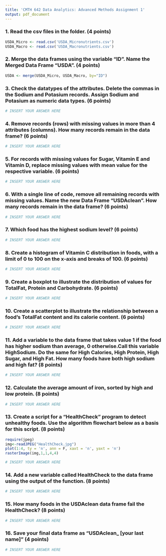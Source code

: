 ```yaml
---
title: 'CMTH 642 Data Analytics: Advanced Methods Assignment 1'
output: pdf_document
---
```


### 1. Read the csv files in the folder. (4 points)
```r
USDA_Micro <- read.csv('USDA_Micronutrients.csv')
USDA_Macro <- read.csv('USDA_Macronutrients.csv')
```

### 2. Merge the data frames using the variable "ID". Name the Merged Data Frame "USDA". (4 points)
```r
USDA <- merge(USDA_Micro, USDA_Macro, by="ID")
```

### 3. Check the datatypes of the attributes. Delete the commas in the Sodium and Potasium records. Assign Sodium and Potasium as numeric data types. (6 points)
```r
# INSERT YOUR ANSWER HERE
```

### 4. Remove records (rows) with missing values in more than 4 attributes (columns). How many records remain in the data frame? (6 points)
```r
# INSERT YOUR ANSWER HERE
```

### 5. For records with missing values for Sugar, Vitamin E and Vitamin D, replace missing values with mean value for the respective variable. (6 points)
```r
# INSERT YOUR ANSWER HERE
```

### 6. With a single line of code, remove all remaining records with missing values. Name the new Data Frame "USDAclean". How many records remain in the data frame? (6 points)
```r
# INSERT YOUR ANSWER HERE
```

### 7. Which food has the highest sodium level? (6 points)
```r
# INSERT YOUR ANSWER HERE
```

### 8. Create a histogram of Vitamin C distribution in foods, with a limit of 0 to 100 on the x-axis and breaks of 100. (6 points)
```r
# INSERT YOUR ANSWER HERE
```

### 9. Create a boxplot to illustrate the distribution of values for TotalFat, Protein and Carbohydrate. (6 points)
```r
# INSERT YOUR ANSWER HERE
```

### 10. Create a scatterplot to illustrate the relationship between a food's TotalFat content and its calorie content. (6 points)
```r
# INSERT YOUR ANSWER HERE
```

### 11. Add a variable to the data frame that takes value 1 if the food has higher sodium than average, 0 otherwise.Call this variable HighSodium. Do the same for High Calories, High Protein, High Sugar, and High Fat. How many foods have both high sodium and high fat? (8 points)
```r
# INSERT YOUR ANSWER HERE
```

### 12. Calculate the average amount of iron, sorted by high and low protein. (8 points)
```r
# INSERT YOUR ANSWER HERE
```

### 13. Create a script for a "HealthCheck" program to detect unhealthy foods. Use the algorithm flowchart below as a basis for this script. (8 points)
```r
require(jpeg)
img<-readJPEG("HealthCheck.jpg")
plot(1:4, ty = 'n', ann = F, xaxt = 'n', yaxt = 'n')
rasterImage(img,1,1,4,4)
```
```r
# INSERT YOUR ANSWER HERE
```

### 14. Add a new variable called HealthCheck to the data frame using the output of the function. (8 points)
```r
# INSERT YOUR ANSWER HERE
```

### 15. How many foods in the USDAclean data frame fail the HealthCheck? (8 points)
```r
# INSERT YOUR ANSWER HERE
```

### 16. Save your final data frame as "USDAclean_ [your last name]" (4 points)
```r
# INSERT YOUR ANSWER HERE
```


